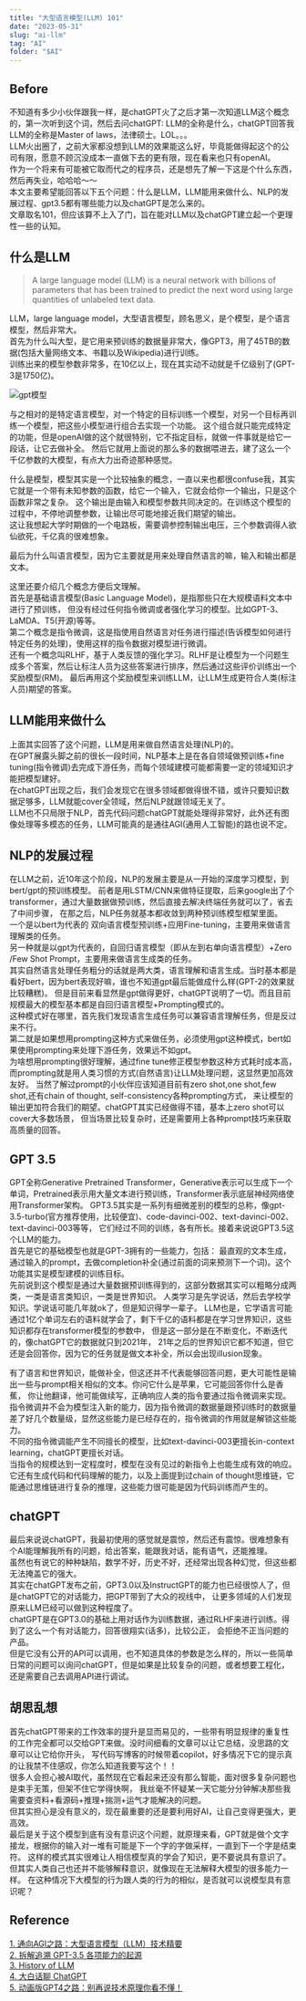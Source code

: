 ```yaml
---
title: "大型语言模型(LLM) 101"
date: "2023-05-31"
slug: "ai-llm"
tag: "AI"
folder: "$AI"
---
```


## Before
不知道有多少小伙伴跟我一样，是chatGPT火了之后才第一次知道LLM这个概念的，第一次听到这个词，然后去问chatGPT:
LLM的全称是什么，chatGPT回答我LLM的全称是Master of laws，法律硕士。LOL。。。  
LLM火出圈了，之前大家都没想到LLM的效果能这么好，毕竟能做得起这个的公司有限，愿意不顾沉没成本一直做下去的更有限，现在看来也只有openAI。  
作为一个将来有可能被它取而代之的程序员，还是想先了解一下这是个什么东西，然后再失业，哈哈哈～～  
本文主要希望能回答以下五个问题：什么是LLM，LLM能用来做什么、NLP的发展过程、gpt3.5都有哪些能力以及chatGPT是怎么来的。  
文章取名101，但应该算不上入了门，旨在能对LLM以及chatGPT建立起一个更理性一些的认知。

## 什么是LLM
> A large language model (LLM) is a neural network with billions of parameters that has been trained 
> to predict the next word using large quantities of unlabeled text data.

LLM，large language model，大型语言模型，顾名思义，是个模型，是个语言模型，然后非常大。  
首先为什么叫大型，是它用来预训练的数据量非常大，像GPT3，用了45TB的数据(包括大量网络文本、书籍以及Wikipedia)进行训练。  
训练出来的模型参数非常多，在10亿以上，现在其实动不动就是千亿级别了(GPT-3是1750亿)。   

![gpt模型](./LLM/gpt.png)

与之相对的是特定语言模型，对一个特定的目标训练一个模型，对另一个目标再训练一个模型，把这些小模型进行组合去实现一个功能。
这个组合就只能完成特定的功能，但是openAI做的这个就很特别，它不指定目标，就做一件事就是给它一段话，让它去做补全。
然后它就用上面说的那么多的数据喂进去，建了这么一个千亿参数的大模型，有点大力出奇迹那种感觉。

什么是模型，模型其实是一个比较抽象的概念，一直以来也都很confuse我，其实它就是一个带有未知参数的函数，给它一个输入，它就会给你一个输出，只是这个函数非常之复杂。
这个输出是由输入和模型参数共同决定的。在训练这个模型的过程中，不停地调整参数，让输出尽可能地接近我们期望的输出。  
这让我想起大学时期做的一个电路板，需要调参控制输出电压，三个参数调得人欲仙欲死，千亿真的很难想象。

最后为什么叫语言模型，因为它主要就是用来处理自然语言的嘛，输入和输出都是文本。  

这里还要介绍几个概念方便后文理解。  
首先是基础语言模型(Basic Language Model)，是指那些只在大规模语料文本中进行了预训练， 但没有经过任何指令微调或者强化学习的模型。比如GPT-3、LaMDA、T5(开源)等等。    
第二个概念是指令微调，这是指使用自然语言对任务进行描述(告诉模型如何进行特定任务的处理)，使用这样的指令数据对模型进行微调。    
还有一个概念叫RLHF，基于人类反馈的强化学习。RLHF是让模型为一个问题生成多个答案，然后让标注人员为这些答案进行排序，然后通过这些评价训练出一个奖励模型(RM)。
最后再用这个奖励模型来训练LLM，让LLM生成更符合人类(标注人员)期望的答案。

## LLM能用来做什么
上面其实回答了这个问题，LLM是用来做自然语言处理(NLP)的。   
在GPT展露头脚之前的很长一段时间，NLP基本上是在各自领域做预训练+fine tuning(指令微调)去完成下游任务，而每个领域建模可能都需要一定的领域知识才能把模型建好。  
在chatGPT出现之后，我们会发现它在很多领域都做得很不错，或许只要知识数据足够多，LLM就能cover全领域，然后NLP就跟领域无关了。  
LLM也不只局限于NLP，首先代码问题chatGPT就能处理得非常好，此外还有图像处理等多模态的任务，LLM可能真的是通往AGI(通用人工智能)的路也说不定。

## NLP的发展过程
在LLM之前，近10年这个阶段，NLP的发展主要是从一开始的深度学习模型，到bert/gpt的预训练模型。
前者是用LSTM/CNN来做特征提取，后来google出了个transformer，通过大量数据做预训练，然后直接去解决终端任务就可以了，省去了中间步骤，
在那之后，NLP任务就基本都收敛到两种预训练模型框架里面。  
一个是以bert为代表的 双向语言模型预训练+应用Fine-tuning，主要用来做语言理解类的任务。  
另一种就是以gpt为代表的，自回归语言模型（即从左到右单向语言模型）+Zero /Few Shot Prompt，主要用来做语言生成类的任务。  
其实自然语言处理任务粗分的话就是两大类，语言理解和语言生成。当时基本都是看好bert，因为bert表现好嘛，谁也不知道gpt最后能做成什么样(GPT-2的效果就比较糟糕)。
但是目前来看显然是gpt做得更好，chatGPT说明了一切。而且目前规模最大的模型基本都是自回归语言模型+Prompting模式的。  
这种模式好在哪里，首先我们发现语言生成任务可以兼容语言理解任务，但是反过来不行。  
第二就是如果想用prompting这种方式来做任务，必须使用gpt这种模式，bert如果使用prompting来处理下游任务，效果远不如gpt。  
为啥想用prompting很好理解，通过fine tune修正模型参数这种方式耗时成本高，而prompting就是用人类习惯的方式(自然语言)让LLM处理问题，这显然更加高效友好。
当然了解过prompt的小伙伴应该知道目前有zero shot,one shot,few shot,还有chain of thought, self-consistency各种prompting方式，
来让模型的输出更加符合我们的期望。chatGPT其实已经做得不错，基本上zero shot可以cover大多数场景，
但当场景比较复杂时，还是需要用上各种prompt技巧来获取高质量的回答。

## GPT 3.5
GPT全称Generative Pretrained Transformer，Generative表示可以生成下一个单词，Pretrained表示用大量文本进行预训练，Transformer表示底层神经网络使用Transformer架构。
GPT3.5其实是一系列有细微差别的模型的总称，像gpt-3.5-turbo(官方推荐使用，比较便宜)、code-davinci-002、text-davinci-002、text-davinci-003等等，
它们经过不同的训练，各有所长。接着来说说GPT3.5这个LLM的能力。  
首先是它的基础模型也就是GPT-3拥有的一些能力，包括：
最直观的文本生成，通过输入的prompt，去做completion补全(通过前面的词来预测下一个词)。这个功能其实是模型建模的训练目标。  
先前说到这个模型是通过大量数据预训练得到的，这部分数据其实可以粗略分成两类，一类是语言类知识，一类是世界知识。
人类学习是先学说话，然后去学校学知识。学说话可能几年就ok了，但是知识得学一辈子。
LLM也是，它学语言可能通过1亿个单词左右的语料就学会了，剩下千亿的语料都是在学习世界知识，这些知识都存在transformer模型的参数中，
但是这一部分是在不断变化，不断迭代的，像chatGPT它的数据就只到2021年，
21年之后的世界知识它都不知道，但它还是会回答你，因为它的任务就是做文本补全，所以会出现illusion现象。

有了语言和世界知识，能做补全，但这还并不代表能够回答问题，更大可能性是输出一些与prompt相关相似的文本。你问它什么是苹果，它可能回答你什么是香蕉，
你让他翻译，他可能做续写，正确响应人类的指令要通过指令微调来实现。  
指令微调并不会为模型注入新的能力，因为指令微调的数据量跟预训练时的数据量差了好几个数量级，显然这些能力是已经存在的，指令微调的作用就是解锁这些能力。  
不同的指令微调能产生不同擅长的模型，比如text-davinci-003更擅长in-context learning，chatGPT更擅长对话。  
当指令的规模达到一定程度时，模型在没有见过的新指令上也能生成有效的响应。  
它还有生成代码和代码理解的能力，以及上面提到过chain of thought思维链，它能通过思维链进行复杂的推理，这些能力很可能是因为代码训练而产生的。

## chatGPT
最后来说说chatGPT，我最初使用的感觉就是震惊，然后还有震惊。很难想象有个AI能理解我所有的问题，给出答案，能跟我对话，能有语气，还能推理。  
虽然也有说它的种种缺陷，数学不好，历史不好，还经常出现各种幻觉，但这些都无法掩盖它的强大。  
其实在chatGPT发布之前，GPT3.0以及InstructGPT的能力也已经很惊人了，但是chatGPT它的对话能力，把GPT带到了大众的视线中，
让更多领域的人们发现原来LLM已经可以做到这种程度了。  
chatGPT是在GPT3.0的基础上用对话作为训练数据，通过RLHF来进行训练。得到了这么一个有对话能力，回答很翔实(话多)，比较公正，
会拒绝不正当问题的产品。  
但是它没有公开的API可以调用，也不知道具体的参数是怎么样的，所以一些简单日常的问题可以询问chatGPT，但是如果是比较复杂的问题，或者想要工程化，还是需要自己去调用API进行调试。

## 胡思乱想
首先chatGPT带来的工作效率的提升是显而易见的，一些带有明显规律的重复性的工作完全都可以交给GPT来做。没时间细看的文章可以让它总结，没思路的文章可以让它给你开头，
写代码写博客的时候带着copilot，好多情况下它的提示真的让我禁不住感叹，你怎么知道我要写这个！！  
很多人会担心被AI取代，虽然现在它看起来还没有那么智能，面对很多复杂问题也是束手无策，但架不住它学得快啊，
我丝毫不怀疑某一天它能分分钟解决那些我需要查资料+看源码+推理+揣测+运气才能解决的问题。  
但其实担心是没有意义的，现在最重要的还是要利用好AI，让自己变得更强大，更高效。  
最后是关于这个模型到底有没有意识这个问题，就原理来看，GPT就是做个文字接龙，根据你的输入对一堆有可能是下一个字的字做采样，一直到下一个字是结束符。
这样的模式其实很难让人相信模型真的学会了知识，更不要说具有意识了。但其实人类自己也还并不能够解释意识，就像现在无法解释大模型的很多能力一样。
在这种情况下大模型的行为跟人类的行为的相似，是否就可以说模型具有意识呢？


## Reference
[1. 通向AGI之路：大型语言模型（LLM）技术精要](https://zhuanlan.zhihu.com/p/597586623)  
[2. 拆解追溯 GPT-3.5 各项能力的起源](https://yaofu.notion.site/GPT-3-5-360081d91ec245f29029d37b54573756)  
[3. History of LLM](https://www.notion.so/History-of-LLM-6abfb803864746b8bbb7867082a070ce)  
[4. 大白话聊 ChatGPT](https://d58hixvcd6.feishu.cn/docx/HfMEds7Z1ov37wxqM19czTBinWg)  
[5. 动画版GPT4之路：别再说技术原理你看不懂！](https://www.bilibili.com/video/BV1GL411k74t/?spm_id_from=333.999.0.0&vd_source=a0d4c30f37c92adbf6483ef06ed749ba)  







